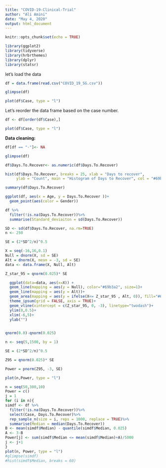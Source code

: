 ---
title: "COVID-19-Clinical-Trial"
author: "Ali Amini"
date: "May 4, 2020"
output: html_document
---

```{r setup, include=FALSE}
knitr::opts_chunk$set(echo = TRUE)
```

```{r, include=FALSE}
library(ggplot2)
library(tidyverse)
library(hrbrthemes)
library(dplyr)
library(statsr)
```

let's load the data

```{r}
df = data.frame(read.csv("COVID_19_SG.csv")) 
```

```{r}
glimpse(df)
```

```{r}
plot(df$Case, type = "l")
```



Let's reorder the data frame based on the case number. 
```{r}
df <- df[order(df$Case),]
```

```{r}
plot(df$Case, type = "l")
```

**Data cleaning:**

```{r}
df[df == "-"]<- NA
```

```{r}
glimpse(df)
```

```{r}
df$Days.To.Recover<- as.numeric(df$Days.To.Recover)
```


```{r}
hist(df$Days.To.Recover, breaks = 25, xlab = "Days to recover",
     ylab = "Count", main = "Histogram of Days to Recover", col = "#69b3a2")
```
```{r}
summary(df$Days.To.Recover)
```

```{r, include=FALSE}
ggplot(df, aes(x = Age, y = Days.To.Recover ))+
  geom_point(aes(color = Gender))
```



```{r}
df %>%
  filter(!is.na(Days.To.Recover))%>%
  summarise(Standard_deviaiton = sd(Days.To.Recover))
```

```{r}
SD <- sd(df$Days.To.Recover, na.rm=TRUE)
n <- 250
```

```{r}
SE = (2*SD^2/n)^0.5
```

```{r}
X = seq(-16,16,0.1)
Null = dnorm(X, sd = SE)
Alt = dnorm(X, mean = -3, sd = SE)
data <- data.frame(X, Null, Alt)
```

```{r}
Z_star_95 = qnorm(0.025)* SE
```


```{r, include=FALSE}
  ggplot(data=data, aes(x=X)) +
  geom_line(mapping = aes(y = Null), color="#69b3a2", size=1)+
  geom_line(mapping = aes(y = Alt))+
  geom_area(mapping = aes(y = ifelse(X<= Z_star_95 , Alt, 0)), fill="#69b3a2", alpha=0.4 ) +
  theme_ipsum(grid = FALSE, axis = TRUE)+
  geom_vline(xintercept = c(Z_star_95, 0, -3), linetype="twodash")+
  ylim(0,0.5)+
  xlim(-6,5)+
  ylab("")
  
```
```{r}
qnorm(0.8)-qnorm(0.025)
```
```{r}
n <- seq(5,1500, by = 1)

SE = (2*SD^2/n)^0.5

Z95 = qnorm(0.025)* SE

Power = pnorm(Z95, -3, SE)
```

```{r}
plot(n,Power, type = "l")

```

```{r}
n = seq(50,300,10)
Power = c()
j = 1
for (i in n){
simdf <- df %>%
  filter(!is.na(Days.To.Recover))%>%
  select(Case, Days.To.Recover)%>%
  rep_sample_n(size = i, reps = 1000, replace = TRUE)%>%
  summarise(Median = median(Days.To.Recover))
B <- mean(simdf$Median) - quantile(simdf$Median, 0.025)
A <- 3-B
Power[j] <- sum(simdf$Median <= mean(simdf$Median)+A)/5000
j <- j+1
}
plot(n, Power, type = "l")
#glimpse(simdf)
#hist(simdf$Median, breaks = 60)
```


